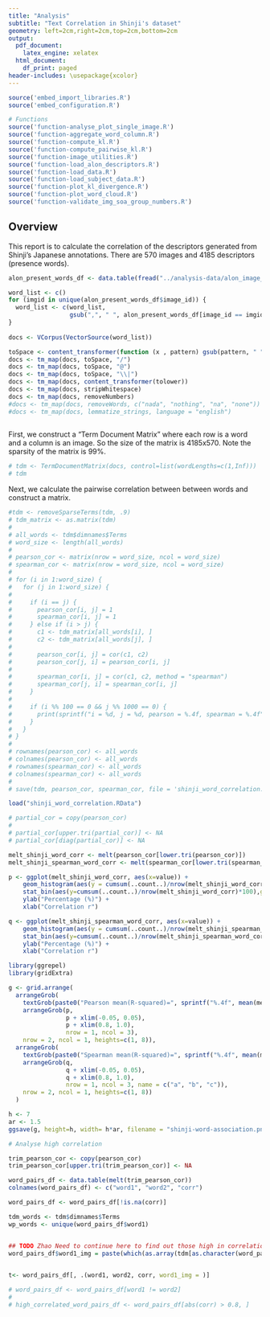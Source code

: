 ```yaml
---
title: "Analysis"
subtitle: "Text Correlation in Shinji's dataset"
geometry: left=2cm,right=2cm,top=2cm,bottom=2cm
output:
  pdf_document:
    latex_engine: xelatex
  html_document:
    df_print: paged
header-includes: \usepackage{xcolor}
---
```


```r
source('embed_import_libraries.R')
source('embed_configuration.R')

# Functions
source('function-analyse_plot_single_image.R')
source('function-aggregate_word_column.R')
source('function-compute_kl.R')
source('function-compute_pairwise_kl.R')
source('function-image_utilities.R')
source('function-load_alon_descriptors.R')
source('function-load_data.R')
source('function-load_subject_data.R')
source('function-plot_kl_divergence.R')
source('function-plot_word_cloud.R')
source('function-validate_img_soa_group_numbers.R')
```
## Overview

This report is to calculate the correlation of the descriptors generated from Shinji's Japanese annotations. There are 570 images and 4185 descriptors (presence words).

```r
alon_present_words_df <- data.table(fread("../analysis-data/alon_image_present_words.csv", encoding = "UTF-8"))

word_list <- c()
for (imgid in unique(alon_present_words_df$image_id)) {
  word_list <- c(word_list, 
                 gsub(",", " ", alon_present_words_df[image_id == imgid]$present_words))
}
  
docs <- VCorpus(VectorSource(word_list))

toSpace <- content_transformer(function (x , pattern) gsub(pattern, " ", x))
docs <- tm_map(docs, toSpace, "/")
docs <- tm_map(docs, toSpace, "@")
docs <- tm_map(docs, toSpace, "\\|")
docs <- tm_map(docs, content_transformer(tolower))
docs <- tm_map(docs, stripWhitespace)
docs <- tm_map(docs, removeNumbers)
#docs <- tm_map(docs, removeWords, c("nada", "nothing", "na", "none"))
#docs <- tm_map(docs, lemmatize_strings, language = "english")
  
```

First, we construct a "Term Document Matrix" where each row is a word and a column is an image. So the size of the matrix is 4185x570. Note the sparsity of the matrix is 99%.

```r
# tdm <- TermDocumentMatrix(docs, control=list(wordLengths=c(1,Inf)))
# tdm
```

Next, we calculate the pairwise correlation between between words and construct a matrix.

```r
#tdm <- removeSparseTerms(tdm, .9)
# tdm_matrix <- as.matrix(tdm)
# 
# all_words <- tdm$dimnames$Terms
# word_size <- length(all_words)
# 
# pearson_cor <- matrix(nrow = word_size, ncol = word_size)
# spearman_cor <- matrix(nrow = word_size, ncol = word_size)
# 
# for (i in 1:word_size) {
#   for (j in 1:word_size) {
# 
#     if (i == j) {
#       pearson_cor[i, j] = 1
#       spearman_cor[i, j] = 1
#     } else if (i > j) {
#       c1 <- tdm_matrix[all_words[i], ]
#       c2 <- tdm_matrix[all_words[j], ]
# 
#       pearson_cor[i, j] = cor(c1, c2)
#       pearson_cor[j, i] = pearson_cor[i, j]
# 
#       spearman_cor[i, j] = cor(c1, c2, method = "spearman")
#       spearman_cor[j, i] = spearman_cor[i, j]
#     }
# 
#     if (i %% 100 == 0 && j %% 1000 == 0) {
#       print(sprintf("i = %d, j = %d, pearson = %.4f, spearman = %.4f", i, j, pearson_cor[i,j], spearman_cor[i, j]))
#     }
#   }
# }
# 
# rownames(pearson_cor) <- all_words
# colnames(pearson_cor) <- all_words
# rownames(spearman_cor) <- all_words
# colnames(spearman_cor) <- all_words
# 
# save(tdm, pearson_cor, spearman_cor, file = 'shinji_word_correlation.RData')
```

```r
load("shinji_word_correlation.RData")
```

```r
# partial_cor = copy(pearson_cor)
# 
# partial_cor[upper.tri(partial_cor)] <- NA
# partial_cor[diag(partial_cor)] <- NA

melt_shinji_word_corr <- melt(pearson_cor[lower.tri(pearson_cor)])
melt_shinji_spearman_word_corr <- melt(spearman_cor[lower.tri(spearman_cor)])

p <- ggplot(melt_shinji_word_corr, aes(x=value)) +
    geom_histogram(aes(y = cumsum(..count..)/nrow(melt_shinji_word_corr)*100), bins = 100, color="black", fill="white") +
    stat_bin(aes(y=cumsum(..count..)/nrow(melt_shinji_word_corr)*100),geom="line",color="red") +
    ylab("Percentage (%)") +
    xlab("Correlation r")

q <- ggplot(melt_shinji_spearman_word_corr, aes(x=value)) +
    geom_histogram(aes(y = cumsum(..count..)/nrow(melt_shinji_spearman_word_corr)*100), bins = 100, color="black", fill="white") +
    stat_bin(aes(y=cumsum(..count..)/nrow(melt_shinji_spearman_word_corr)*100),geom="line",color="red") +
    ylab("Percentage (%)") +
    xlab("Correlation r")

library(ggrepel)
library(gridExtra)

g <- grid.arrange(
  arrangeGrob(
    textGrob(paste0("Pearson mean(R-squared)=", sprintf("%.4f", mean(melt_shinji_word_corr$value^2)), ", median(R-squared)=", sprintf("%.4f", median(melt_shinji_word_corr$value^2)))),
    arrangeGrob(p,
                p + xlim(-0.05, 0.05),
                p + xlim(0.8, 1.0),
                nrow = 1, ncol = 3),
    nrow = 2, ncol = 1, heights=c(1, 8)),
  arrangeGrob(
    textGrob(paste0("Spearman mean(R-squared)=", sprintf("%.4f", mean(melt_shinji_spearman_word_corr$value^2)), ", median(R-squared)=", sprintf("%.4f", median(melt_shinji_spearman_word_corr$value^2)))),
    arrangeGrob(q,
                q + xlim(-0.05, 0.05),
                q + xlim(0.8, 1.0),
                nrow = 1, ncol = 3, name = c("a", "b", "c")),
    nrow = 2, ncol = 1, heights=c(1, 8))
  )

h <- 7
ar <- 1.5
ggsave(g, height=h, width= h*ar, filename = "shinji-word-association.png")

```

```r
# Analyse high correlation

trim_pearson_cor <- copy(pearson_cor)
trim_pearson_cor[upper.tri(trim_pearson_cor)] <- NA

word_pairs_df <- data.table(melt(trim_pearson_cor))
colnames(word_pairs_df) <- c("word1", "word2", "corr")

word_pairs_df <- word_pairs_df[!is.na(corr)]

tdm_words <- tdm$dimnames$Terms
wp_words <- unique(word_pairs_df$word1)


## TODO Zhao Need to continue here to find out those high in correlations but not coming from the same image.
word_pairs_df$word1_img = paste(which(as.array(tdm[as.character(word_pairs_df$word1), ]) == 1), collapse = '', sep='')

  
t<- word_pairs_df[, .(word1, word2, corr, word1_img = )]

# word_pairs_df <- word_pairs_df[word1 != word2]
# 
# high_correlated_word_pairs_df <- word_pairs_df[abs(corr) > 0.8, ]


```




